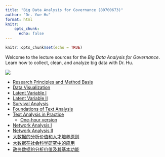 ---
title: "Big Data Analysis for Governance (80700673)"
author: "Dr. Yue Hu"
format: html
knitr: 
    opts_chunk: 
      echo: false
---

```{r setup, include=FALSE}
knitr::opts_chunk$set(echo = TRUE)
```


Welcome to the lecture sources for the *Big Data Analysis for Governance*. Learn how to collect, clean, and analyze big data with Dr. Hu.


![](https://drhuyue.site:10002/sammo3182/figure/goodluck.gif){fig-align="center"}

- [Research Principles and Method Basis](01_statsReview.html)
- [Data Visualization](02_dataVisualization.html)
- [Latent Variable I](03_latentVariableI.html)
- [Latent Variable II](04_latentVariableII.html)
- [Survival Analysis](05_survival.html)
- [Foundations of Text Analysis](06_textAnalysis.html)
- [Text Analysis in Practice](07_textAnalysisII.html)
    - [One-hour version]((07_textAnalysisII_s.html))
- [Network Analysis I](08_networkAnalysis.html)
- [Network Analysis II](09_networkAnalysisII.html)
- [大数据的分析价值和人才培养原则](10_generalIdea.html)
- [大数据在社会科学研究中的应用](11_generalApplication.html)
- [政务数据的分析价值及其基本功能](12_ideaCases.html)